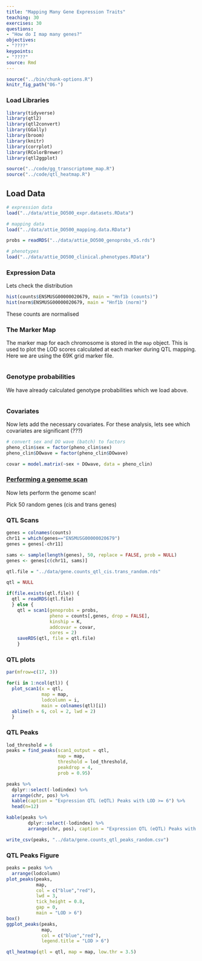 ```yaml
---
title: "Mapping Many Gene Expression Traits"
teaching: 30
exercises: 30
questions:
- "How do I map many genes?"
objectives:
- "????"
keypoints:
- "????"
source: Rmd
---
```


```r
source("../bin/chunk-options.R")
knitr_fig_path("06-")
```

### Load Libraries  

```r
library(tidyverse)
library(qtl2)
library(qtl2convert)
library(GGally)
library(broom)
library(knitr)
library(corrplot)
library(RColorBrewer)
library(qtl2ggplot)

source("../code/gg_transcriptome_map.R")
source("../code/qtl_heatmap.R")
```

## Load Data

```r
# expression data
load("../data/attie_DO500_expr.datasets.RData")

# mapping data
load("../data/attie_DO500_mapping.data.RData")

probs = readRDS("../data/attie_DO500_genoprobs_v5.rds")

# phenotypes
load("../data/attie_DO500_clinical.phenotypes.RData")
```


### Expression Data
Lets check the distribution

```r
hist(counts$ENSMUSG00000020679, main = "Hnf1b (counts)")
hist(norm$ENSMUSG00000020679, main = "Hnf1b (norm)")
```

These counts are normalised

### The Marker Map  

The marker map for each chromosome is stored in the `map` object. This is used 
to plot the LOD scores calculated at each marker during QTL mapping.  Here we 
are using the 69K grid marker file.

```r


```

### Genotype probabilities  

We have already calculated genotype probabilities which we load above.

```r



```

### Covariates    

Now lets add the necessary covariates. For these analysis, lets see which 
covariates are significant (???)

```r
# convert sex and DO wave (batch) to factors
pheno_clin$sex = factor(pheno_clin$sex)
pheno_clin$DOwave = factor(pheno_clin$DOwave)

covar = model.matrix(~sex + DOwave, data = pheno_clin)
```
### [Performing a genome scan](https://smcclatchy.github.io/mapping/06-perform-genome-scan/) 

Now lets perform the genome scan!

Pick 50 random genes (cis and trans genes)

### QTL Scans

```r
genes = colnames(counts)
chr11 = which(genes=="ENSMUSG00000020679")
genes = genes[-chr11]

sams <- sample(length(genes), 50, replace = FALSE, prob = NULL)
genes <- genes[c(chr11, sams)]

qtl.file = "../data/gene.counts_qtl_cis.trans_random.rds"

qtl = NULL

if(file.exists(qtl.file)) {
  qtl = readRDS(qtl.file)
  } else {
    qtl = scan1(genoprobs = probs, 
                pheno = counts[,genes, drop = FALSE],
                kinship = K, 
                addcovar = covar, 
                cores = 2)
    saveRDS(qtl, file = qtl.file)
    }
```

### QTL plots

```r
par(mfrow=c(17, 3))
```

```r
for(i in 1:ncol(qtl)) {
  plot_scan1(x = qtl, 
             map = map, 
             lodcolumn = i, 
             main = colnames(qtl)[i])
  abline(h = 6, col = 2, lwd = 2)
  }
```

### QTL Peaks

```r
lod_threshold = 6
peaks = find_peaks(scan1_output = qtl, 
                   map = map, 
                   threshold = lod_threshold, 
                   peakdrop = 4, 
                   prob = 0.95)
```

```r
peaks %>%
  dplyr::select(-lodindex) %>%
  arrange(chr, pos) %>%
  kable(caption = "Expression QTL (eQTL) Peaks with LOD >= 6") %>%
  head(n=12)
```

```r
kable(peaks %>% 
        dplyr::select(-lodindex) %>% 
        arrange(chr, pos), caption = "Expression QTL (eQTL) Peaks with LOD >= 6")

write_csv(peaks, "../data/gene.counts_qtl_peaks_random.csv")
```

### QTL Peaks Figure

```r
peaks = peaks %>%
  arrange(lodcolumn)
plot_peaks(peaks, 
           map, 
           col = c("blue","red"), 
           lwd = 3, 
           tick_height = 0.8, 
           gap = 0, 
           main = "LOD > 6")
box()
ggplot_peaks(peaks, 
             map, 
             col = c("blue","red"), 
             legend.title = "LOD > 6") 
```

```r

qtl_heatmap(qtl = qtl, map = map, low.thr = 3.5)

```

